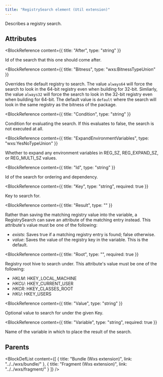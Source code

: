 ```yaml
---
title: "RegistrySearch element (Util extension)"
---
```



Describes a registry search.


## Attributes

<BlockWrapper>

  <BlockReference
    content={{
      title: "After",
      type: "string"
    }}
  >
  Id of the search that this one should come after.
  </BlockReference>

  <BlockReference
    content={{
      title: "Bitness",
      type: "wxs:BitnessTypeUnion"
    }}
  >
  Overrides the default registry to search. The value `always64` will force
   the search to look in the 64-bit registry even when building for 32-bit.
   Simliarly, the value `always32` will force the search to look in the 32-bit
   registry even when building for 64-bit.
   The default value is `default` where the search will look in the same registry
   as the bitness of the package.
  </BlockReference>

  <BlockReference
    content={{
      title: "Condition",
      type: "string"
    }}
  >
  Condition for evaluating the search. If this evaluates to false, the search is not executed at all.
  </BlockReference>

  <BlockReference
    content={{
      title: "ExpandEnvironmentVariables",
      type: "wxs:YesNoTypeUnion"
    }}
  >
  Whether to expand any environment variables in REG_SZ, REG_EXPAND_SZ, or REG_MULTI_SZ values.
  </BlockReference>

  <BlockReference
    content={{
      title: "Id",
      type: "string"
    }}
  >
  Id of the search for ordering and dependency.
  </BlockReference>

  <BlockReference
    content={{
      title: "Key",
      type: "string",
      required: true
    }}
  >
  Key to search for.
  </BlockReference>

  <BlockReference
    content={{
      title: "Result",
      type: ""
    }}
  >
  Rather than saving the matching registry value into the variable, a RegistrySearch can save an attribute of the matching entry instead. This attribute's value must be one of the following:
  - *exists*: Saves true if a matching registry entry is found; false otherwise.
  - *value*: Saves the value of the registry key in the variable. This is the default.
  </BlockReference>

  <BlockReference
    content={{
      title: "Root",
      type: "",
      required: true
    }}
  >
  Registry root hive to search under. This attribute's value must be one of the following:
  - *HKLM*: HKEY_LOCAL_MACHINE
  - *HKCU*: HKEY_CURRENT_USER
  - *HKCR*: HKEY_CLASSES_ROOT
  - *HKU*: HKEY_USERS
  </BlockReference>

  <BlockReference
    content={{
      title: "Value",
      type: "string"
    }}
  >
  Optional value to search for under the given Key.
  </BlockReference>

  <BlockReference
    content={{
      title: "Variable",
      type: "string",
      required: true
    }}
  >
  Name of the variable in which to place the result of the search.
  </BlockReference>

</BlockWrapper>


## Parents

<BlockDefList content={[
    {
      title: "Bundle (Wxs extension)",
      link: "../../wxs/bundle/"
    },
    {
      title: "Fragment (Wxs extension)",
      link: "../../wxs/fragment/"
    }
  ]}
/>